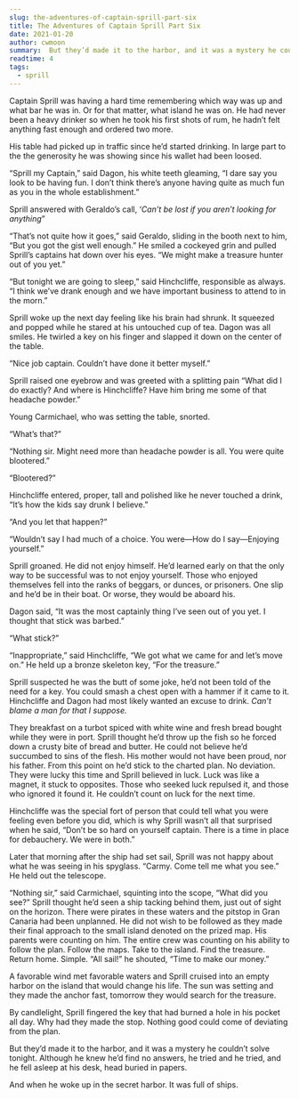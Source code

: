 ```yaml
---
slug: the-adventures-of-captain-sprill-part-six
title: The Adventures of Captain Sprill Part Six
date: 2021-01-20
author: cwmoon
summary:  But they’d made it to the harbor, and it was a mystery he couldn’t solve tonight. Although he knew he’d find no answers, he tried and he tried, and he fell asleep at his desk, head buried in papers. And when he woke up in the secret harbor. It was full of ships.
readtime: 4
tags:
  - sprill
---
```


Captain Sprill was having a hard time remembering which way was up and what bar he was in. Or for that matter, what island he was on. He had never been a heavy drinker so when he took his first shots of rum, he hadn’t felt anything fast enough and ordered two more. 

His table had picked up in traffic since he’d started drinking. In large part to the the generosity he was showing since his wallet had been loosed. 

“Sprill my Captain,” said Dagon, his white teeth gleaming, “I dare say you look to be having fun.  I don’t think there’s anyone having quite as much fun as you in the whole establishment.”

Sprill answered with Geraldo’s call, ‘*Can’t be lost if you aren’t looking for anything*”

“That’s not quite how it goes,” said Geraldo, sliding in the booth next to him, “But you got the gist well enough.” He smiled a cockeyed grin and pulled Sprill’s captains hat down over his eyes. “We might make a treasure hunter out of you yet.”

“But tonight we are going to sleep,” said Hinchcliffe, responsible as always. “I think we’ve drank enough and we have important business to attend to in the morn.” 

Sprill woke up the next day feeling like his brain had shrunk.  It squeezed and popped while he stared at his untouched cup of tea. Dagon was all smiles. He twirled a key on his finger and slapped it down on the center of the table. 

“Nice job captain. Couldn’t have done it better myself.”

Sprill raised one eyebrow and was greeted with a splitting pain “What did I do exactly? And where is Hinchcliffe? Have him bring me some of that headache powder.” 

Young Carmichael, who was setting the table, snorted.

“What’s that?” 

“Nothing sir. Might need more than headache powder is all. You were quite blootered.”

“Blootered?”

Hinchcliffe entered, proper, tall and polished like he never touched a drink, “It’s how the kids say drunk I believe.”

“And you let that happen?”

“Wouldn’t say I had much of a choice. You were—How do I say—Enjoying yourself.” 

Sprill groaned. He did not enjoy himself.  He’d learned early on that the only way to be successful was to not enjoy yourself. Those who enjoyed themselves fell into the ranks of beggars, or dunces, or prisoners. One slip and he’d be in their boat. Or worse, they would be aboard his. 

Dagon said, “It was the most captainly thing I’ve seen out of you yet. I thought that stick was barbed.” 

“What stick?”

“Inappropriate,” said Hinchcliffe, “We got what we came for and let’s move on.” He held up a bronze skeleton key, “For the treasure.” 

Sprill suspected he was the butt of some joke, he’d not been told of the need for a key.  You could smash a chest open with a hammer if it came to it. Hinchcliffe and Dagon had most likely wanted an excuse to drink. *Can’t blame a man for that I suppose.*

They breakfast on a turbot spiced with white wine and fresh bread bought while they were in port. Sprill thought he’d throw up the fish so he forced down a crusty bite of bread and butter. He could not believe he’d succumbed to sins of the flesh. His mother would not have been proud, nor his father. From this point on he’d stick to the charted plan. No deviation. They were lucky this time and Sprill believed in luck. Luck was like a magnet, it stuck to opposites. Those who seeked luck repulsed it, and those who ignored it found it. He couldn’t count on luck for the next time. 

Hinchcliffe was the special fort of person that could tell what you were feeling even before you did, which is why Sprill wasn’t all that surprised when he said, “Don’t be so hard on yourself captain. There is a time in place for debauchery. We were in both.”

Later that morning after the ship had set sail, Sprill was not happy about what he was seeing in his spyglass. 
“Carmy. Come tell me what you see.” He held out the telescope. 

“Nothing sir,” said Carmichael, squinting into the scope,  “What did you see?”
Sprill thought he’d seen a ship tacking behind them, just out of sight on the horizon. There were pirates in these waters and the pitstop in Gran Canaria had been unplanned. He did not wish to be followed as they made their final approach to the small island denoted on the prized map. His parents were counting on him. The entire crew was counting on his ability to follow the plan. Follow the maps. Take to the island. Find the treasure.  Return home. Simple. “All sail!” he shouted, “Time to make our money.”

A favorable wind met favorable waters and Sprill cruised into an empty harbor on the island that would change his life. The sun was setting and they made the anchor fast, tomorrow they would search for the treasure. 

By candlelight, Sprill fingered the key that had burned a hole in his pocket all day.  Why had they made the stop. Nothing good could come of deviating from the plan. 

But they’d made it to the harbor, and it was a mystery he couldn’t solve tonight. Although he knew he’d find no answers, he tried and he tried, and he fell asleep at his desk, head buried in papers. 

And when he woke up in the secret harbor. It was full of ships.  


